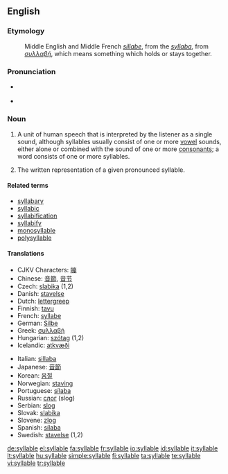 ==English==

===Etymology===
: Middle English and Middle French ''[[sillabe]]'', from the {{etyl|la}} ''[[syllaba]]'', from {{etyl|grc}} ''[[συλλαβή]]'', which means something which holds or stays together.

===Pronunciation===
* {{a|RP|US}} {{IPA|/ˈsɪləbɫ/}}
* {{audio|en-uk-syllable.ogg|Audio (UK)}}

===Noun===
{{en-noun}}

# {{linguistics}} A unit of human speech that is interpreted by the listener as a single sound, although syllables usually consist of one or more [[vowel]] sounds, either alone or combined with the sound of one or more [[consonant]]s; a word consists of one or more syllables.
# The written representation of a given pronounced syllable.

====Related terms====
* [[syllabary]]
* [[syllabic]]
* [[syllabification]]
* [[syllabify]]
* [[monosyllable]]
* [[polysyllable]]

====Translations====
{{trans-top|}}
* CJKV Characters: [[嘣]]
* Chinese: [[音節]], [[音节]]
* Czech: [[slabika]] {{f}} (1,2)
* Danish: [[stavelse]]
* Dutch: [[lettergreep]] {{f}}
* Finnish: [[tavu]]
* French: [[syllabe]] {{f}}
* German: [[Silbe]] {{f}}
* Greek: [[συλλαβή]] {{f}}
* Hungarian: [[szótag]] (1,2)
* Icelandic: [[atkvæði]] {{n}}
{{trans-mid}}
* Italian: [[sillaba]] {{f}}
* Japanese: [[音節]]
* Korean: [[음절]]
* Norwegian: [[staving]] {{f}}
* Portuguese: [[sílaba]] {{f}}
* Russian: [[слог]] {{m}} (slog)
* Serbian: [[slog]] {{m}}
* Slovak: [[slabika]] {{f}}
* Slovene: [[zlog]] {{m}}
* Spanish: [[sílaba]] {{f}}
* Swedish: [[stavelse]] {{c}} (1,2)
{{trans-bottom}}

[[de:syllable]]
[[el:syllable]]
[[fa:syllable]]
[[fr:syllable]]
[[io:syllable]]
[[id:syllable]]
[[it:syllable]]
[[lt:syllable]]
[[hu:syllable]]
[[simple:syllable]]
[[fi:syllable]]
[[ta:syllable]]
[[te:syllable]]
[[vi:syllable]]
[[tr:syllable]]